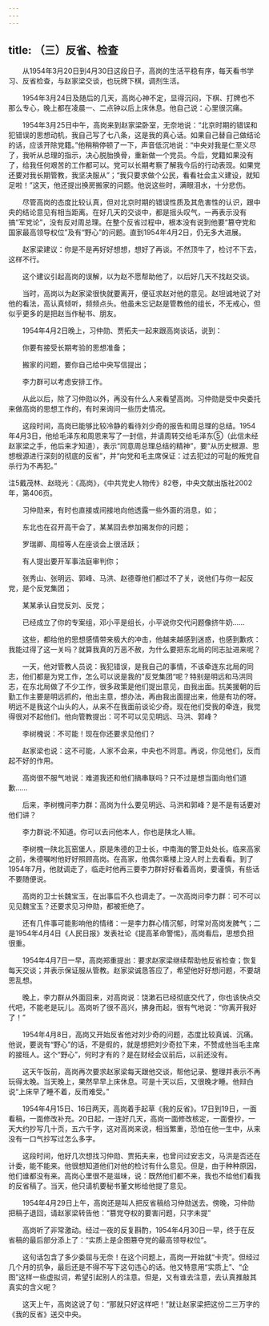 ```yaml
---
---
---
```

title: （三）反省、检查
---




　　从1954年3月20日到4月30日这段日子，高岗的生活平稳有序，每天看书学习、反省检查，与赵家梁交谈，也玩牌下棋，调剂生活。

　　1954年3月24日及随后的几天，高岗心神不定，显得沉闷，下棋、打牌也不那么专心，晚上都在凌晨一、二点钟以后上床休息。他自己说：心里很沉痛。

　　1954年3月25日中午，高岗来到赵家梁卧室，无奈地说：“北京时期的错误和犯错误的思想动机，我自己写了七八条，这是我的真心话。如果自己替自己做结论的话，应该开除党籍。”他稍稍停顿了一下，声音低沉地说：“中央对我是仁至义尽了，我听从总理的指示，决心脱胎换骨，重新做一个党员。今后，党籍如果没有了，给我任何艰苦的工作都可以。党可以长期考察了解我今后的行动表现。如果党还要对我长期管教，我坚决服从”；“我只要求做个公民，看看社会主义建设，就知足啦！”这天，他还提出换房搬家的问题。他说这些时，满眼泪水，十分悲伤。

　　尽管高岗的态度比较认真，但对北京时期的错误性质及其危害性的认识，跟中央的结论意见有相当距离。在好几天的交谈中，都是摇头叹气，一再表示没有搞“军党论”，没有反对周总理。在整个反省过程中，根本没有说到他要“篡夺党和国家最高领导权位”及有“野心”的问题。直到1954年4月2日，仍无多大进展。

　　赵家梁建议：你是不是再好好想想，想好了再谈。不然顶牛了，检讨不下去，这样不行。

　　这个建议引起高岗的误解，以为赵不愿帮助他了，以后好几天不找赵交谈。

　　当时，高岗以为赵家梁很快就要离开，便征求赵对他的意见。赵坦诚地说了对他的看法，高认真倾听，频频点头。他虽未忘记赵是管教他的组长，不无戒心，但似乎更多的是把赵当作秘书、朋友。

　　1954年4月2日晚上，习仲勋、贾拓夫一起来跟高岗谈话，说到：

　　你要有接受长期考验的思想准备；

　　搬家的问题，要你自己给中央写信提出；

　　李力群可以考虑安排工作。

　　从此以后，除了习仲勋以外，再没有什么人来看望高岗。习仲勋是受中央委托来做高岗的思想工作的，有时来询问一些历史情况。

　　这段时间，高岗已能够比较冷静的看待刘少奇的报告和周总理的总结。1954年4月3日，他给毛泽东和周恩来写了一封信，并请周转交给毛泽东⑤（此信未经赵家梁之手，他后来才知道），表示“同意周总理总结的精神”，要“从历史根源、思想根源进行深刻的彻底的反省”，并“向党和毛主席保证：过去犯过的可耻的叛党自杀行为不再犯。”

注5戴茂林、赵晓光：《高岗》，《中共党史人物传》82卷，中央文献出版社2002年，第406页。

　　习仲勋来，有时也直接或间接地向他透露一些外面的消息，如；

　　东北也在召开高干会了，某某回去参加揭发你的问题；

　　罗瑞卿、周桓等人在座谈会上很活跃；

　　有人提出要开军事法庭审判你；

　　张秀山、张明远、郭峰、马洪、赵德尊他们都过不了关，说他们与你一起反党，是个反党集团；

　　某某承认自觉反刘、反党；

　　已经成立了你的专案组，邓小平是组长，小平说你交代问题像挤牛奶……

　　这些，都给他的思想感情带来极大的冲击，他越来越感到迷惑，也感到歉疚：我能过得了这一关吗？就算我真的万恶不赦，为什么要把东北局的同志扯进来呢？

　　一天，他对管教人员说：我犯错误，是我自己的事情，不该牵连东北局的同志，他们都是为党工作，怎么可以说是我的”反党集团“呢？特别是明远和马洪同志，在东北局做了不少工作，很多政策是他们提出意见，由我出面。抗美援朝的后勤工作主要是明远抓的，他出主意，想办法，再由我出面提出来，他是有功的呀。明远不是我这个山头的人，从来不在我面前谈论少奇。现在他们受我的牵连，我觉得很对不起他们。他向管教提出：可不可以见见明远、马洪、郭峰？

　　李树槐说：不可能！现在你还要求见他们？

　　赵家梁也说：这不可能，人家不会来，中央也不同意。再说，你见他们，反而起不好的作用。

　　高岗很不服气地说：难道我还和他们搞串联吗？只不过是想当面向他们道歉……

　　后来，李树槐问李力群：高岗为什么要见明远、马洪和郭峰？是不是有话要对他们讲？

　　李力群说:不知道。你可以去问他本人，你也是陕北人嘛。

　　李树槐一陕北瓦窑堡人，原是朱德的卫士长，中南海的警卫处处长。临来高家之前，朱德嘱咐他好好照顾高岗。在高家，他偶尔乘楼上没人时上去看看。到了1954年7月，他就调走了，临走时他再三要李力群好好看着高岗，要谨慎，有些话不要随便说。

　　高岗的卫士长魏宝玉，在出事后不久也调走了。一次高岗问李力群：可不可以见见魏宝玉？还要求见习仲勋，都被拒绝了。

　　还有几件事可能影响他的情绪：一是李力群心情沉郁，时常对高岗发脾气；二是1954年4月4日《人民日报》发表社论《提高革命警惕》，高岗看后，思想负担很重。

　　1954年4月7日一早，高岗郑重提出：要求赵家梁继续帮助他反省检查；恢复每天交谈；并表示保证服从管教。赵家梁诚恳答应了，希望他好好想问题，不要胡思乱想。

　　晚上，李力群从外面回来，对高岗说：饶漱石已经彻底交代了，你也该快点交代吧，不能老是玩儿。高岗听了很不高兴，拂身而起，很有气地说：“你离开我好了！”

　　1954年4月8日，高岗又开始反省他对刘少奇的问题，态度比较真诚、沉痛。他说，要说有“野心”的话，不是假的，就是想把刘少奇拉下来，不赞成他当毛主席的接班人。这个“野心”，何时才有的？是在财经会议前后，以前还没有。

　　这天午饭前，高岗再次要求赵家梁每天跟他交谈，帮他记录、整理并表示不再玩得太晚。当天晚上，果然早早上床休息。可是十天以后，又很晚才睡。他辩白说“上床早了睡不着，反而难受。”

　　1954年4月15日、16日两天，高岗着手起草《我的反省》。17日到19日，一面看稿，一面修改补充。20日起，一连好几天，高岗一面修改核定，一面誊抄，一天大约抄写几十页，五六千字，这对高岗来说，相当繁重，恐怕在他一生中，从来没有一口气抄写过怎么多字。

　　这段时间，他好几次想找习仲勋、贾拓夫来，也曾问过安志文，马洪是否还在计委，能不能来。他很想知道他们对他的检讨有什么意见。但是，由于种种原因，他们谁都没有来。高岗心里很不是滋味，说：既然他们都不来，我也不给他们看我的反省稿了。当天，他只请机要秘书董文彬给他提了意见。

　　1954年4月29日上午，高岗还是叫人把反省稿给习仲勋送去。傍晚，习仲勋把稿子退回，请赵家梁转告他：“篡党夺权的要害问题，只字未提”

　　高岗听了非常激动。经过一夜的反复斟酌，1954年4月30日一早，终于在反省稿的最后部分添上了：“实质上是企图篡夺党的最高领导权位”。

　　这句话包含了多少委屈与无奈！在这个问题上，高岗一开始就“卡壳”。但经过几个月的抗争，最后还是不得不写下这句违心的话。他又特意用“实质上”、“企图”这样一些虚拟词，希望引起别人的注意。但是，又有谁去注意，去认真推敲其真实的含义呢？

　　这天上午，高岗这说了句：“那就只好这样吧！”就让赵家梁把这份二三万字的《我的反省》送交中央。